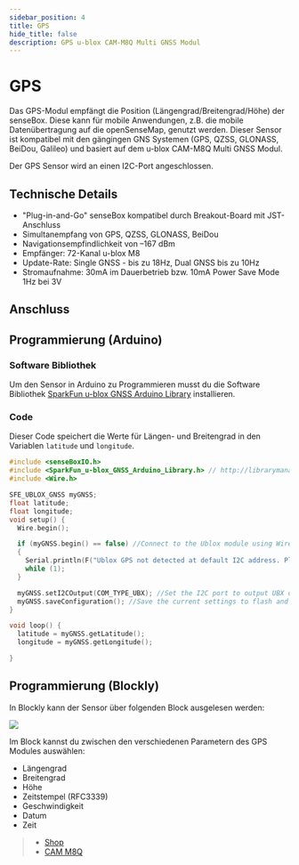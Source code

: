 ```yaml
---
sidebar_position: 4
title: GPS
hide_title: false
description: GPS u-blox CAM-M8Q Multi GNSS Modul
---
```



# GPS

Das GPS-Modul empfängt die Position (Längengrad/Breitengrad/Höhe) der senseBox. Diese kann für mobile Anwendungen, z.B. die mobile Datenübertragung auf die openSenseMap, genutzt werden. Dieser Sensor ist kompatibel mit den gängingen GNS Systemen (GPS, QZSS, GLONASS, BeiDou, Galileo) und basiert auf dem u-blox CAM-M8Q Multi GNSS Modul.

<ImageWithText src={gps} title="GPS Modul" />

Der GPS Sensor wird an einen I2C-Port angeschlossen.

## Technische Details

- "Plug-in-and-Go" senseBox kompatibel durch Breakout-Board mit JST-Anschluss
- Simultanempfang von GPS, QZSS, GLONASS, BeiDou
- Navigationsempfindlichkeit von –167 dBm
- Empfänger: 72-Kanal u-blox M8
- Update-Rate: Single GNSS - bis zu 18Hz, Dual GNSS bis zu 10Hz
- Stromaufnahme: 30mA im Dauerbetrieb bzw. 10mA Power Save Mode 1Hz bei 3V

## Anschluss

<TutorialPorts port="i2c" />

## Programmierung (Arduino)

### Software Bibliothek

Um den Sensor in Arduino zu Programmieren musst du die Software Bibliothek [SparkFun u-blox GNSS Arduino Library](https://www.arduino.cc/reference/en/libraries/sparkfun-u-blox-gnss-arduino-library/) installieren.

### Code

Dieser Code speichert die Werte für Längen- und Breitengrad in den Variablen `latitude` und `longitude`.

```cpp
#include <senseBoxIO.h>
#include <SparkFun_u-blox_GNSS_Arduino_Library.h> // http://librarymanager/All#SparkFun_u-blox_GNSS_Arduino_Library
#include <Wire.h>

SFE_UBLOX_GNSS myGNSS;
float latitude;
float longitude;
void setup() {
  Wire.begin();

  if (myGNSS.begin() == false) //Connect to the Ublox module using Wire port
  {
    Serial.println(F("Ublox GPS not detected at default I2C address. Please check wiring. Freezing."));
    while (1);
  }

  myGNSS.setI2COutput(COM_TYPE_UBX); //Set the I2C port to output UBX only (turn off NMEA noise)
  myGNSS.saveConfiguration(); //Save the current settings to flash and BBR
}

void loop() {
  latitude = myGNSS.getLatitude();
  longitude = myGNSS.getLongitude();

}
```

## Programmierung (Blockly)

In Blockly kann der Sensor über folgenden Block ausgelesen werden:

![](/img/hardware-bilder/gps/block_gps.svg)

Im Block kannst du zwischen den verschiedenen Parametern des GPS Modules auswählen:

- Längengrad
- Breitengrad
- Höhe
- Zeitstempel (RFC3339)
- Geschwindigkeit
- Datum
- Zeit

> - [Shop](https://sensebox.kaufen/product/gps)
> - [CAM M8Q](https://sensebox.kaufen/assets/datenblatt/senseBox-CAM-M8Q_v20.pdf)

